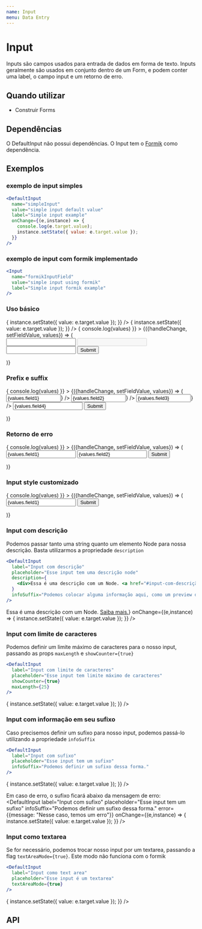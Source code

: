 ```yaml
---
name: Input
menu: Data Entry
---
```




# Input

Inputs são campos usados para entrada de dados em forma de texto. Inputs geralmente são usados em conjunto dentro de um Form, e podem conter uma label, o campo input e um retorno de erro.

## Quando utilizar
* Construir Forms

## Dependências
O DefaultInput não possui dependências.
O Input tem o [Formik](https://github.com/jaredpalmer/formik) como dependência.

## Exemplos

### exemplo de input simples
```jsx
<DefaultInput
  name="simpleInput"
  value="simple input default value"
  label="Simple input example"
  onChange={(e,instance) => {
    console.log(e.target.value);
    instance.setState({ value: e.target.value });
  }}
/>
```

### exemplo de input com formik implementado
```jsx
<Input
  name="formikInputField"
  value="simple input using formik"
  label="Simple input formik example"
/>
```

### Uso básico
<Playground>
  <div>
  <DefaultInput
    name="fieldName"
    label="Basic input example"
    error={false}
    value={"teste"}
    onChange={(e,instance) => {
      instance.setState({ value: e.target.value });
    }}
  />
  <DefaultInput
    name="fieldName"
    label="Basic input example"
    error={false}
    onChange={(e,instance) => {
      instance.setState({ value: e.target.value });
    }}
  />
  <Formik
    initialValues={{ "field1": "", "field2": "disabled", "field3": "readonly" }}
    onSubmit={(values) => {
      console.log(values)
    }}
  >
  {({handleChange, setFieldValue, values}) => (
    <Form>
      <Input
        name="field1"
        onChange={handleChange}
        label="Basic usage input field"
        clearable
      />
       <Input
        name="field2"
        onChange={handleChange}
        label="Basic usage input field disabled"
        disabled
      />
      <Input
        name="field3"
        onChange={handleChange}
        label="Basic usage input field with readonly"
        readonly
      />
      <Button htmlType="submit" type={"primary"} style={{ marginTop: 10, fontSize: 12 }}>Submit</Button>
    </Form>
  )} 
  </Formik>
  </div>
</Playground>

### Prefix e suffix

<Playground>
  <Formik
    initialValues={{ "field1": "", "field2": "", "field3": "", "field4": "" }}
    onSubmit={(values) => {
      console.log(values)
    }}
  >
  {({handleChange, setFieldValue, values}) => (
    <Form> 
      <Input 
        name="field1"
        value={values.field1}
        label="Input using Prefix" 
        onChange={handleChange}
        inputStyle={{"paddingLeft": 25}}
        prefix={<Icon
          kind="bold"
          group="interface-essential"
          category="form-validation"
          file="check-circle-1.svg"
          size="15"
          color="45AE70"
        />} 
      />
      <Input 
        name="field2"
        value={values.field2}
        label="Input using Suffix" 
        onChange={handleChange}
        inputStyle={{"paddingRight": 25}}
        suffix={<Icon
          kind="bold"
          group="interface-essential"
          category="form-validation"
          file="check-circle-1.svg"
          size="15"
          color="45AE70"
        />} 
      />
      <Input 
        name="field3"
        value={values.field3}
        label="Input using Suffix and clearable" 
        onChange={handleChange}
        inputStyle={{"paddingRight": 50}}
        clearablePosition={"30px"}
        clearable
        suffix={<Icon
          kind="bold"
          group="interface-essential"
          category="form-validation"
          file="check-circle-1.svg"
          size="15"
          color="45AE70"
        />} 
      />
      <Input 
        name="field4"
        value={values.field4}
        label="Input using clearable" 
        onChange={handleChange}
        inputStyle={{"paddingRight": 25}}
        clearablePosition={"7px"}
        clearable
      />
      <Button htmlType="submit" type={"primary"} style={{ marginTop: 10, fontSize: 12 }}>Submit</Button>
    </Form>
  )} 
  </Formik>
</Playground>

### Retorno de erro

<Playground>
  <Formik
    initialValues={{ "field1": "", "field2": "" }}
    onSubmit={(values) => {
      console.log(values)
    }}
  >
  {({handleChange, setFieldValue, values}) => (
    <Form> 
      <Input 
        name="field1"
        value={values.field1}
        label="Input using error with message" 
        onChange={handleChange}
        error={{message: "Message error example"}}
      />
      <Input 
        name="field2"
        value={values.field2}
        label="Input using default error"
        onChange={handleChange}
        error
      />
      <Button htmlType="submit" type={"primary"} style={{ marginTop: 10, fontSize: 12 }}>Submit</Button>
    </Form>
  )} 
  </Formik>
</Playground>

### Input style customizado

<Playground>
  <Formik
    initialValues={{ "field1": ""}}
    onSubmit={(values) => {
      console.log(values)
    }}
  >
  {({handleChange, setFieldValue, values}) => (
    <Form> 
      <Input 
        name="field1"
        value={values.field1}
        label="Input with custom style"
        inputStyle={{borderColor: "#45ae70", fontSize: 20, color: "#FF5252"}} 
        labelStyle={{fontSize: 10, color: "#45ae70"}}
        onChange={handleChange}
        placeholder={"placeholder"}
      />
      <Button htmlType="submit" type={"primary"} style={{ marginTop: 10, fontSize: 12 }}>Submit</Button>
    </Form>
  )} 
  </Formik>
</Playground>

### Input com descrição

Podemos passar tanto uma string quanto um elemento Node para nossa descrição. Basta utilizarmos a propriedade `description`

```jsx
<DefaultInput
  label="Input com descrição"
  placeholder="Esse input tem uma descrição node"
  description={
    <div>Essa é uma descrição com um Node. <a href="#input-com-descrição">Saiba mais.</a></div>
  }
  infoSuffix="Podemos colocar alguma informação aqui, como um preview do input, ou um contador personalizado"
/>
```

<Playground>
  <DefaultInput
    label="Input com descrição"
    placeholder="Esse input tem uma descrição"
    description={<div>Essa é uma descrição com um Node. <a href="#input-com-descrição">Saiba mais.</a></div>}
    onChange={(e,instance) => {
      instance.setState({ value: e.target.value });
    }}
  />
</Playground>

### Input com limite de caracteres

Podemos definir um limite máximo de caracteres para o nosso input, passando as props `maxLength` e `showCounter={true}`

```jsx
<DefaultInput
  label="Input com limite de caracteres"
  placeholder="Esse input tem limite máximo de caracteres"
  showCounter={true}
  maxLength={25}
/>
```

<Playground>
  <DefaultInput
    label="Input com limite de caracteres"
    placeholder="Esse input tem limite máximo de caracteres"
    showCounter={true}
    maxLength={25}
    onChange={(e,instance) => {
      instance.setState({ value: e.target.value });
    }}
  />
</Playground>

### Input com informação em seu sufixo

Caso precisemos definir um sufixo para nosso input, podemos passá-lo utilizando a propriedade `infoSuffix`

```jsx
<DefaultInput
  label="Input com sufixo"
  placeholder="Esse input tem um sufixo"
  infoSuffix="Podemos definir um sufixo dessa forma."
/>
```

<Playground>
  <DefaultInput
    label="Input com sufixo"
    placeholder="Esse input tem um sufixo"
    infoSuffix="Podemos definir um sufixo dessa forma."
    onChange={(e,instance) => {
      instance.setState({ value: e.target.value });
    }}
  />
</Playground>

Em caso de erro, o sufixo ficará abaixo da mensagem de erro:
<Playground>
  <DefaultInput
    label="Input com sufixo"
    placeholder="Esse input tem um sufixo"
    infoSuffix="Podemos definir um sufixo dessa forma."
    error={{message: "Nesse caso, temos um erro"}}
    onChange={(e,instance) => {
      instance.setState({ value: e.target.value });
    }}
  />
</Playground>

### Input como textarea

Se for necessário, podemos trocar nosso input por um textarea, passando a flag `textAreaMode={true}`. Este modo não funciona com o formik

```jsx
<DefaultInput
  label="Input como text area"
  placeholder="Esse input é um textarea"
  textAreaMode={true}
/>
```

<Playground>
  <DefaultInput
    label="Input como text area"
    placeholder="Esse input é um textarea"
    textAreaMode={true}
    onChange={(e,instance) => {
      instance.setState({ value: e.target.value });
    }}
  />
</Playground>


## API

<Props of={Input} />

